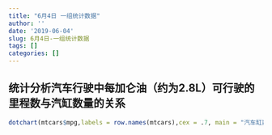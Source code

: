```yaml
---
title: "6月4日 一组统计数据"
author: ''
date: '2019-06-04'
slug: 6月4日-一组统计数据
tags: []
categories: []
---
```

## 统计分析汽车行驶中每加仑油（约为2.8L）可行驶的里程数与汽缸数量的关系
```r
dotchart(mtcars$mpg,labels = row.names(mtcars),cex = .7, main = "汽车缸数耗油量",xlab = "英里/加仑")
```

